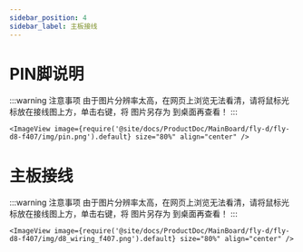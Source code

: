 ```yaml
---
sidebar_position: 4
sidebar_label: 主板接线
---
```




# PIN脚说明

:::warning 注意事项
由于图片分辨率太高，在网页上浏览无法看清，请将鼠标光标放在接线图上方，单击右键，将 图片另存为 到桌面再查看！
:::

    <ImageView image={require('@site/docs/ProductDoc/MainBoard/fly-d/fly-d8-f407/img/pin.png').default} size="80%" align="center" />


# 主板接线

:::warning 注意事项
由于图片分辨率太高，在网页上浏览无法看清，请将鼠标光标放在接线图上方，单击右键，将 图片另存为 到桌面再查看！
:::

    <ImageView image={require('@site/docs/ProductDoc/MainBoard/fly-d/fly-d8-f407/img/d8_wiring_f407.png').default} size="80%" align="center" />

